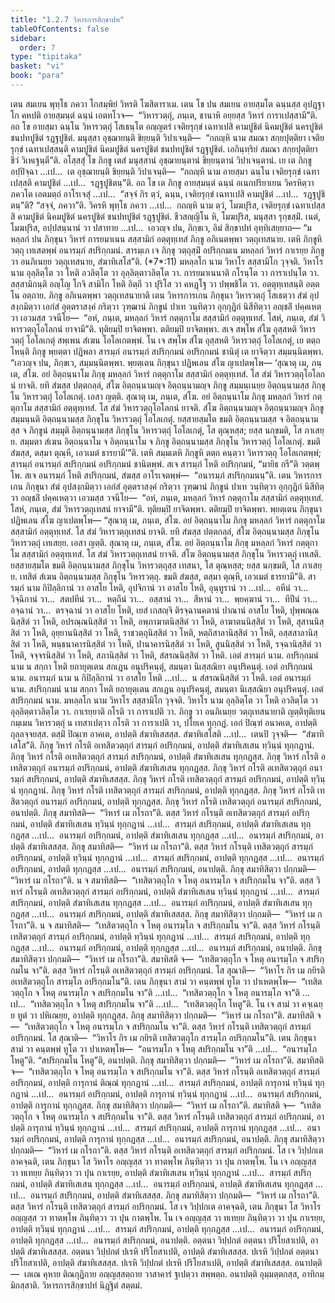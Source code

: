 ```yaml
---
title: "1.2.7 วิหารการสิกฺขาปท"
tableOfContents: false
sidebar:
  order: 7
type: "tipitaka"
basket: "vi"
book: "para"
---
```



<DynamicBreadcrumb />

<Division number="365" book="para" e="ch" v="1" p="237">

<Paragraph number="1512" book="para">
เตน สมเยน พุทฺโธ ภควา โกสมฺพิยํ วิหรติ โฆสิตาราเม. เตน โข ปน สมเยน อายสฺมโต ฉนฺนสฺส อุปฏฺฐาโก คหปติ อายสฺมนฺตํ ฉนฺนํ เอตทโวจ—  “วิหารวตฺถุํ, ภนฺเต, ชานาหิ อยฺยสฺส วิหารํ การาเปสฺสามี”ติ. อถ โข อายสฺมา ฉนฺโน วิหารวตฺถุํ โสเธนฺโต อญฺญตรํ เจติยรุกฺขํ เฉทาเปสิ คามปูชิตํ นิคมปูชิตํ นครปูชิตํ ชนปทปูชิตํ รฏฺฐปูชิตํ. มนุสฺสา อุชฺฌายนฺติ ขิยฺยนฺติ วิปาเจนฺติ—  “กถญฺหิ นาม สมณา สกฺยปุตฺติยา เจติยรุกฺขํ เฉทาเปสฺสนฺติ คามปูชิตํ นิคมปูชิตํ นครปูชิตํ ชนปทปูชิตํ รฏฺฐปูชิตํ. เอกินฺทฺริยํ สมณา สกฺยปุตฺติยา ชีวํ วิเหเฐนฺตี”ติ.
</Paragraph>

<Paragraph number="1513" book="para">
อโสฺสสุํ โข ภิกฺขู เตสํ มนุสฺสานํ อุชฺฌายนฺตานํ ขิยฺยนฺตานํ วิปาเจนฺตานํ. เย เต ภิกฺขู อปฺปิจฺฉา …เป…  เต อุชฺฌายนฺติ ขิยฺยนฺติ วิปาเจนฺติ—  “กถญฺหิ นาม อายสฺมา ฉนฺโน เจติยรุกฺขํ เฉทาเปสฺสติ คามปูชิตํ …เป…  รฏฺฐปูชิตนฺ”ติ.
</Paragraph>

<Paragraph number="1514" book="para">
อถ โข เต ภิกฺขู อายสฺมนฺตํ ฉนฺนํ อเนกปริยาเยน วิครหิตฺวา ภควโต เอตมตฺถํ อาโรเจสุํ …เป…  “สจฺจํ กิร ตฺวํ, ฉนฺน, เจติยรุกฺขํ เฉทาเปสิ คามปูชิตํ …เป…  รฏฺฐปูชิตนฺ”ติ? “สจฺจํ, ภควา”ติ. วิครหิ พุทฺโธ ภควา …เป…  กถญฺหิ นาม ตฺวํ, โมฆปุริส, เจติยรุกฺขํ เฉทาเปสฺสสิ คามปูชิตํ นิคมปูชิตํ นครปูชิตํ ชนปทปูชิตํ รฏฺฐปูชิตํ. ชีวสญฺญิโน หิ, โมฆปุริส, มนุสฺสา รุกฺขสฺมิํ. เนตํ, โมฆปุริส, อปฺปสนฺนานํ วา ปสาทาย …เป…  เอวญฺจ ปน, ภิกฺขเว, อิมํ สิกฺขาปทํ อุทฺทิเสยฺยาถ—
</Paragraph>

</Division>
<Division number="366" book="para" e="ch" v="1" p="237">

<Paragraph number="1515" book="para">
<Emphasis>“มหลฺลกํ ปน ภิกฺขุนา วิหารํ การยมาเนน สสฺสามิกํ อตฺตุทฺเทสํ ภิกฺขู อภิเนตพฺพา วตฺถุเทสนาย. เตหิ ภิกฺขูหิ วตฺถุ เทเสตพฺพํ อนารมฺภํ สปริกฺกมนํ. สารมฺเภ เจ ภิกฺขุ วตฺถุสฺมิํ อปริกฺกมเน มหลฺลกํ วิหารํ กาเรยฺย ภิกฺขู วา อนภิเนยฺย วตฺถุเทสนาย, สํฆาทิเสโส”</Emphasis>ติ. (*7*:<Emphasis>11</Emphasis>)
</Paragraph>

</Division>
<Division number="367" book="para" e="ch" v="1" p="237">

<Paragraph number="1516" book="para">
<Emphasis>มหลฺลโก</Emphasis> นาม วิหาโร สสฺสามิโก วุจฺจติ.
</Paragraph>

<Paragraph number="1517" book="para">
<Emphasis>วิหาโร</Emphasis> นาม อุลฺลิตฺโต วา โหติ อวลิตฺโต วา อุลฺลิตฺตาวลิตฺโต วา.
</Paragraph>

<Paragraph number="1518" book="para">
<Emphasis>การยมาเนนา</Emphasis>ติ กโรนฺโต วา การาเปนฺโต วา.
</Paragraph>

<Paragraph number="1519" book="para">
<Emphasis>สสฺสามิกนฺ</Emphasis>ติ อญฺโญ โกจิ สามิโก โหติ อิตฺถี วา ปุริโส วา คหฏฺโฐ วา ปพฺพชิโต วา.
</Paragraph>

<Paragraph number="1520" book="para">
<Emphasis>อตฺตุทฺเทสนฺ</Emphasis>ติ อตฺตโน อตฺถาย.
</Paragraph>

<Paragraph number="1521" book="para">
<Emphasis>ภิกฺขู อภิเนตพฺพา วตฺถุเทสนายา</Emphasis>ติ เตน วิหารการเกน ภิกฺขุนา วิหารวตฺถุํ โสเธตฺวา สํฆํ อุปสงฺกมิตฺวา เอกํสํ อุตฺตราสงฺคํ กริตฺวา วุฑฺฒานํ ภิกฺขูนํ ปาเท วนฺทิตฺวา อุกฺกุฏิกํ นิสีทิตฺวา อญฺชลิํ ปคฺคเหตฺวา เอวมสฺส วจนีโย—  “อหํ, ภนฺเต, มหลฺลกํ วิหารํ กตฺตุกาโม สสฺสามิกํ อตฺตุทฺเทสํ. โสหํ, ภนฺเต, สํฆํ วิหารวตฺถุโอโลกนํ ยาจามี”ติ. ทุติยมฺปิ ยาจิตพฺพา. ตติยมฺปิ ยาจิตพฺพา. สเจ สพฺโพ สํโฆ อุสฺสหติ วิหารวตฺถุํ โอโลเกตุํ สพฺเพน สํเฆน โอโลเกตพฺพํ. โน เจ สพฺโพ สํโฆ อุสฺสหติ วิหารวตฺถุํ โอโลเกตุํ, เย ตตฺถ โหนฺติ ภิกฺขู พฺยตฺตา ปฏิพลา สารมฺภํ อนารมฺภํ สปริกฺกมนํ อปริกฺกมนํ ชานิตุํ เต ยาจิตฺวา สมฺมนฺนิตพฺพา. “เอวญฺจ ปน, ภิกฺขเว, สมฺมนฺนิตพฺพา. พฺยตฺเตน ภิกฺขุนา ปฏิพเลน สํโฆ ญาเปตพฺโพ—
</Paragraph>

</Division>
<Division number="368" book="para" e="ch" v="1" p="238">

<Paragraph number="1522" book="para">
‘สุณาตุ เม, ภนฺเต, สํโฆ. อยํ อิตฺถนฺนาโม ภิกฺขุ มหลฺลกํ วิหารํ กตฺตุกาโม สสฺสามิกํ อตฺตุทฺเทสํ. โส สํฆํ วิหารวตฺถุโอโลกนํ ยาจติ. ยทิ สํฆสฺส ปตฺตกลฺลํ, สํโฆ อิตฺถนฺนามญฺจ อิตฺถนฺนามญฺจ ภิกฺขู สมฺมนฺเนยฺย อิตฺถนฺนามสฺส ภิกฺขุโน วิหารวตฺถุํ โอโลเกตุํ. เอสา ญตฺติ.
</Paragraph>

<Paragraph number="1523" book="para">
สุณาตุ เม, ภนฺเต, สํโฆ. อยํ อิตฺถนฺนาโม ภิกฺขุ มหลฺลกํ วิหารํ กตฺตุกาโม สสฺสามิกํ อตฺตุทฺเทสํ. โส สํฆํ วิหารวตฺถุโอโลกนํ ยาจติ. สํโฆ อิตฺถนฺนามญฺจ อิตฺถนฺนามญฺจ ภิกฺขู สมฺมนฺนติ อิตฺถนฺนามสฺส ภิกฺขุโน วิหารวตฺถุํ โอโลเกตุํ. ยสฺสายสฺมโต ขมติ อิตฺถนฺนามสฺส จ อิตฺถนฺนามสฺส จ ภิกฺขูนํ สมฺมุติ อิตฺถนฺนามสฺส ภิกฺขุโน วิหารวตฺถุํ โอโลเกตุํ, โส ตุณฺหสฺส; ยสฺส นกฺขมติ, โส ภาเสยฺย.
</Paragraph>

<Paragraph number="1524" book="para">
สมฺมตา สํเฆน อิตฺถนฺนาโม จ อิตฺถนฺนาโม จ ภิกฺขู อิตฺถนฺนามสฺส ภิกฺขุโน วิหารวตฺถุํ โอโลเกตุํ. ขมติ สํฆสฺส, ตสฺมา ตุณฺหี, เอวเมตํ ธารยามี’”ติ.
</Paragraph>

</Division>
<Division number="369" book="para" e="ch" v="1" p="239">

<Paragraph number="1525" book="para">
เตหิ สมฺมเตหิ ภิกฺขูหิ ตตฺถ คนฺตฺวา วิหารวตฺถุ โอโลเกตพฺพํ; สารมฺภํ อนารมฺภํ สปริกฺกมนํ อปริกฺกมนํ ชานิตพฺพํ. สเจ สารมฺภํ โหติ อปริกฺกมนํ, “มายิธ กรี”ติ วตฺตพฺโพ. สเจ อนารมฺภํ โหติ สปริกฺกมนํ, สํฆสฺส อาโรเจตพฺพํ—  “อนารมฺภํ สปริกฺกมนนฺ”ติ. เตน วิหารการเกน ภิกฺขุนา สํฆํ อุปสงฺกมิตฺวา เอกํสํ อุตฺตราสงฺคํ กริตฺวา วุฑฺฒานํ ภิกฺขูนํ ปาเท วนฺทิตฺวา อุกฺกุฏิกํ นิสีทิตฺวา อญฺชลิํ ปคฺคเหตฺวา เอวมสฺส วจนีโย—  “อหํ, ภนฺเต, มหลฺลกํ วิหารํ กตฺตุกาโม สสฺสามิกํ อตฺตุทฺเทสํ. โสหํ, ภนฺเต, สํฆํ วิหารวตฺถุเทสนํ ยาจามี”ติ. ทุติยมฺปิ ยาจิตพฺพา. ตติยมฺปิ ยาจิตพฺพา. พฺยตฺเตน ภิกฺขุนา ปฏิพเลน สํโฆ ญาเปตพฺโพ—
</Paragraph>

</Division>
<Division number="370" book="para" e="ch" v="1" p="239">

<Paragraph number="1526" book="para">
“สุณาตุ เม, ภนฺเต, สํโฆ. อยํ อิตฺถนฺนาโม ภิกฺขุ มหลฺลกํ วิหารํ กตฺตุกาโม สสฺสามิกํ อตฺตุทฺเทสํ. โส สํฆํ วิหารวตฺถุเทสนํ ยาจติ. ยทิ สํฆสฺส ปตฺตกลฺลํ, สํโฆ อิตฺถนฺนามสฺส ภิกฺขุโน วิหารวตฺถุํ เทเสยฺย. เอสา ญตฺติ.
</Paragraph>

<Paragraph number="1527" book="para">
สุณาตุ เม, ภนฺเต, สํโฆ. อยํ อิตฺถนฺนาโม ภิกฺขุ มหลฺลกํ วิหารํ กตฺตุกาโม สสฺสามิกํ อตฺตุทฺเทสํ. โส สํฆํ วิหารวตฺถุเทสนํ ยาจติ. สํโฆ อิตฺถนฺนามสฺส ภิกฺขุโน วิหารวตฺถุํ เทเสติ. ยสฺสายสฺมโต ขมติ อิตฺถนฺนามสฺส ภิกฺขุโน วิหารวตฺถุสฺส เทสนา, โส ตุณฺหสฺส; ยสฺส นกฺขมติ, โส ภาเสยฺย.
</Paragraph>

<Paragraph number="1528" book="para">
เทสิตํ สํเฆน อิตฺถนฺนามสฺส ภิกฺขุโน วิหารวตฺถุ. ขมติ สํฆสฺส, ตสฺมา ตุณฺหี, เอวเมตํ ธารยามี”ติ.
</Paragraph>

</Division>
<Division number="371" book="para" e="ch" v="1" p="239">

<Paragraph number="1529" book="para">
<Emphasis>สารมฺภํ</Emphasis> นาม กิปิลฺลิกานํ วา อาสโย โหติ, อุปจิกานํ วา อาสโย โหติ, อุนฺทูรานํ วา …เป…  อหีนํ วา…  วิจฺฉิกานํ วา…  สตปทีนํ วา…  หตฺถีนํ วา…  อสฺสานํ วา…  สีหานํ วา…  พฺยคฺฆานํ วา…  ทีปีนํ วา…  อจฺฉานํ วา…  ตรจฺฉานํ วา อาสโย โหติ, เยสํ เกสญฺจิ ติรจฺฉานคตานํ ปาณานํ อาสโย โหติ, ปุพฺพณฺณนิสฺสิตํ วา โหติ, อปรณฺณนิสฺสิตํ วา โหติ, อพฺภาฆาตนิสฺสิตํ วา โหติ, อาฆาตนนิสฺสิตํ วา โหติ, สุสานนิสฺสิตํ วา โหติ, อุยฺยานนิสฺสิตํ วา โหติ, ราชวตฺถุนิสฺสิตํ วา โหติ, หตฺถิสาลานิสฺสิตํ วา โหติ, อสฺสสาลานิสฺสิตํ วา โหติ, พนฺธนาคารนิสฺสิตํ วา โหติ, ปานาคารนิสฺสิตํ วา โหติ, สูนนิสฺสิตํ วา โหติ, รจฺฉานิสฺสิตํ วา โหติ, จจฺจรนิสฺสิตํ วา โหติ, สภานิสฺสิตํ วา โหติ, สํสรณนิสฺสิตํ วา โหติ. เอตํ สารมฺภํ นาม.
</Paragraph>

<Paragraph number="1530" book="para">
<Emphasis>อปริกฺกมนํ</Emphasis> นาม น สกฺกา โหติ ยถายุตฺเตน สกเฏน อนุปริคนฺตุํ, สมนฺตา นิเสฺสณิยา อนุปริคนฺตุํ. เอตํ อปริกฺกมนํ นาม.
</Paragraph>

<Paragraph number="1531" book="para">
<Emphasis>อนารมฺภํ</Emphasis> นาม น กิปิลฺลิกานํ วา อาสโย โหติ …เป…  น สํสรณนิสฺสิตํ วา โหติ. เอตํ อนารมฺภํ นาม.
</Paragraph>

<Paragraph number="1532" book="para">
<Emphasis>สปริกฺกมนํ</Emphasis> นาม สกฺกา โหติ ยถายุตฺเตน สกเฏน อนุปริคนฺตุํ, สมนฺตา นิเสฺสณิยา อนุปริคนฺตุํ. เอตํ สปริกฺกมนํ นาม.
</Paragraph>

<Paragraph number="1533" book="para">
<Emphasis>มหลฺลโก</Emphasis> นาม วิหาโร สสฺสามิโก วุจฺจติ.
</Paragraph>

<Paragraph number="1534" book="para">
<Emphasis>วิหาโร</Emphasis> นาม อุลฺลิตฺโต วา โหติ อวลิตฺโต วา อุลฺลิตฺตาวลิตฺโต วา.
</Paragraph>

<Paragraph number="1535" book="para">
<Emphasis>กาเรยฺยา</Emphasis>ติ กโรติ วา การาเปติ วา.
</Paragraph>

<Paragraph number="1536" book="para">
<Emphasis>ภิกฺขู วา อนภิเนยฺย วตฺถุเทสนายา</Emphasis>ติ ญตฺติทุติเยน กมฺเมน วิหารวตฺถุํ น เทสาเปตฺวา กโรติ วา การาเปติ วา, ปโยเค ทุกฺกฏํ. เอกํ ปิณฺฑํ อนาคเต, อาปตฺติ ถุลฺลจฺจยสฺส. ตสฺมิํ ปิณฺเฑ อาคเต, อาปตฺติ สํฆาทิเสสสฺส.
</Paragraph>

<Paragraph number="1537" book="para">
<Emphasis>สํฆาทิเสโส</Emphasis>ติ …เป…  เตนปิ วุจฺจติ—  “สํฆาทิเสโส”ติ.
</Paragraph>

</Division>
<Division number="372" book="para" e="ch" v="1" p="240">

<Paragraph number="1538" book="para">
ภิกฺขุ วิหารํ กโรติ อเทสิตวตฺถุกํ สารมฺภํ อปริกฺกมนํ, อาปตฺติ สํฆาทิเสเสน ทฺวินฺนํ ทุกฺกฏานํ. ภิกฺขุ วิหารํ กโรติ อเทสิตวตฺถุกํ สารมฺภํ สปริกฺกมนํ, อาปตฺติ สํฆาทิเสเสน ทุกฺกฏสฺส. ภิกฺขุ วิหารํ กโรติ อเทสิตวตฺถุกํ อนารมฺภํ อปริกฺกมนํ, อาปตฺติ สํฆาทิเสเสน ทุกฺกฏสฺส. ภิกฺขุ วิหารํ กโรติ อเทสิตวตฺถุกํ อนารมฺภํ สปริกฺกมนํ, อาปตฺติ สํฆาทิเสสสฺส.
</Paragraph>

<Paragraph number="1539" book="para">
ภิกฺขุ วิหารํ กโรติ เทสิตวตฺถุกํ สารมฺภํ อปริกฺกมนํ, อาปตฺติ ทฺวินฺนํ ทุกฺกฏานํ. ภิกฺขุ วิหารํ กโรติ เทสิตวตฺถุกํ สารมฺภํ สปริกฺกมนํ, อาปตฺติ ทุกฺกฏสฺส. ภิกฺขุ วิหารํ กโรติ เทสิตวตฺถุกํ อนารมฺภํ อปริกฺกมนํ, อาปตฺติ ทุกฺกฏสฺส. ภิกฺขุ วิหารํ กโรติ เทสิตวตฺถุกํ อนารมฺภํ สปริกฺกมนํ, อนาปตฺติ.
</Paragraph>

</Division>
<Division number="373" book="para" e="ch" v="1" p="241">

<Paragraph number="1540" book="para">
ภิกฺขุ สมาทิสติ—  “วิหารํ เม กโรถา”ติ. ตสฺส วิหารํ กโรนฺติ อเทสิตวตฺถุกํ สารมฺภํ อปริกฺกมนํ, อาปตฺติ สํฆาทิเสเสน ทฺวินฺนํ ทุกฺกฏานํ …เป…  สารมฺภํ สปริกฺกมนํ, อาปตฺติ สํฆาทิเสเสน ทุกฺกฏสฺส …เป…  อนารมฺภํ อปริกฺกมนํ, อาปตฺติ สํฆาทิเสเสน ทุกฺกฏสฺส …เป…  อนารมฺภํ สปริกฺกมนํ, อาปตฺติ สํฆาทิเสสสฺส.
</Paragraph>

<Paragraph number="1541" book="para">
ภิกฺขุ สมาทิสติ—  “วิหารํ เม กโรถา”ติ. ตสฺส วิหารํ กโรนฺติ เทสิตวตฺถุกํ สารมฺภํ อปริกฺกมนํ, อาปตฺติ ทฺวินฺนํ ทุกฺกฏานํ …เป…  สารมฺภํ สปริกฺกมนํ, อาปตฺติ ทุกฺกฏสฺส …เป…  อนารมฺภํ อปริกฺกมนํ, อาปตฺติ ทุกฺกฏสฺส …เป…  อนารมฺภํ สปริกฺกมนํ, อนาปตฺติ.
</Paragraph>

</Division>
<Division number="374" book="para" e="ch" v="1" p="241">

<Paragraph number="1542" book="para">
ภิกฺขุ สมาทิสิตฺวา ปกฺกมติ—  “วิหารํ เม กโรถา”ติ. น จ สมาทิสติ—  “เทสิตวตฺถุโก จ โหตุ อนารมฺโภ จ สปริกฺกมโน จา”ติ. ตสฺส วิหารํ กโรนฺติ อเทสิตวตฺถุกํ สารมฺภํ อปริกฺกมนํ, อาปตฺติ สํฆาทิเสเสน ทฺวินฺนํ ทุกฺกฏานํ …เป…  สารมฺภํ สปริกฺกมนํ, อาปตฺติ สํฆาทิเสเสน ทุกฺกฏสฺส …เป…  อนารมฺภํ อปริกฺกมนํ, อาปตฺติ สํฆาทิเสเสน ทุกฺกฏสฺส …เป…  อนารมฺภํ สปริกฺกมนํ, อาปตฺติ สํฆาทิเสสสฺส.
</Paragraph>

<Paragraph number="1543" book="para">
ภิกฺขุ สมาทิสิตฺวา ปกฺกมติ—  “วิหารํ เม กโรถา”ติ. น จ สมาทิสติ—  “เทสิตวตฺถุโก จ โหตุ อนารมฺโภ จ สปริกฺกมโน จา”ติ. ตสฺส วิหารํ กโรนฺติ เทสิตวตฺถุกํ สารมฺภํ อปริกฺกมนํ, อาปตฺติ ทฺวินฺนํ ทุกฺกฏานํ …เป…  สารมฺภํ สปริกฺกมนํ, อาปตฺติ ทุกฺกฏสฺส …เป…  อนารมฺภํ อปริกฺกมนํ, อาปตฺติ ทุกฺกฏสฺส …เป…  อนารมฺภํ สปริกฺกมนํ, อนาปตฺติ.
</Paragraph>

</Division>
<Division number="375" book="para" e="ch" v="1" p="241">

<Paragraph number="1544" book="para">
ภิกฺขุ สมาทิสิตฺวา ปกฺกมติ—  “วิหารํ เม กโรถา”ติ. สมาทิสติ จ—  “เทสิตวตฺถุโก จ โหตุ อนารมฺโภ จ สปริกฺกมโน จา”ติ. ตสฺส วิหารํ กโรนฺติ อเทสิตวตฺถุกํ สารมฺภํ อปริกฺกมนํ. โส สุณาติ—  “วิหาโร กิร เม กยิรติ อเทสิตวตฺถุโก สารมฺโภ อปริกฺกมโน”ติ. เตน ภิกฺขุนา สามํ วา คนฺตพฺพํ ทูโต วา ปาเหตพฺโพ—  “เทสิตวตฺถุโก จ โหตุ อนารมฺโภ จ สปริกฺกมโน จา”ติ …เป…  “เทสิตวตฺถุโก จ โหตุ อนารมฺโภ จา”ติ …เป…  “เทสิตวตฺถุโก จ โหตุ สปริกฺกมโน จา”ติ …เป…  “เทสิตวตฺถุโก โหตู”ติ. โน เจ สามํ วา คจฺเฉยฺย ทูตํ วา ปหิเณยฺย, อาปตฺติ ทุกฺกฏสฺส.
</Paragraph>

<Paragraph number="1545" book="para">
ภิกฺขุ สมาทิสิตฺวา ปกฺกมติ—  “วิหารํ เม กโรถา”ติ. สมาทิสติ จ—  “เทสิตวตฺถุโก จ โหตุ อนารมฺโภ จ สปริกฺกมโน จา”ติ. ตสฺส วิหารํ กโรนฺติ เทสิตวตฺถุกํ สารมฺภํ อปริกฺกมนํ. โส สุณาติ—  “วิหาโร กิร เม กยิรติ เทสิตวตฺถุโก สารมฺโภ อปริกฺกมโน”ติ. เตน ภิกฺขุนา สามํ วา คนฺตพฺพํ ทูโต วา ปาเหตพฺโพ—  “อนารมฺโภ จ โหตุ สปริกฺกมโน จา”ติ …เป…  “อนารมฺโภ โหตู”ติ. “สปริกฺกมโน โหตู”ติ, อนาปตฺติ.
</Paragraph>

</Division>
<Division number="376" book="para" e="ch" v="1" p="242">

<Paragraph number="1546" book="para">
ภิกฺขุ สมาทิสิตฺวา ปกฺกมติ—  “วิหารํ เม กโรถา”ติ. สมาทิสติ จ—  “เทสิตวตฺถุโก จ โหตุ อนารมฺโภ จ สปริกฺกมโน จา”ติ. ตสฺส วิหารํ กโรนฺติ อเทสิตวตฺถุกํ สารมฺภํ อปริกฺกมนํ, อาปตฺติ การุกานํ ติณฺณํ ทุกฺกฏานํ …เป…  สารมฺภํ สปริกฺกมนํ, อาปตฺติ การุกานํ ทฺวินฺนํ ทุกฺกฏานํ …เป…  อนารมฺภํ อปริกฺกมนํ, อาปตฺติ การุกานํ ทฺวินฺนํ ทุกฺกฏานํ …เป…  อนารมฺภํ สปริกฺกมนํ, อาปตฺติ การุกานํ ทุกฺกฏสฺส.
</Paragraph>

<Paragraph number="1547" book="para">
ภิกฺขุ สมาทิสิตฺวา ปกฺกมติ—  “วิหารํ เม กโรถา”ติ. สมาทิสติ จ—  “เทสิตวตฺถุโก จ โหตุ อนารมฺโภ จ สปริกฺกมโน จา”ติ. ตสฺส วิหารํ กโรนฺติ เทสิตวตฺถุกํ สารมฺภํ อปริกฺกมนํ, อาปตฺติ การุกานํ ทฺวินฺนํ ทุกฺกฏานํ …เป…  สารมฺภํ สปริกฺกมนํ, อาปตฺติ การุกานํ ทุกฺกฏสฺส …เป…  อนารมฺภํ อปริกฺกมนํ, อาปตฺติ การุกานํ ทุกฺกฏสฺส …เป…  อนารมฺภํ สปริกฺกมนํ, อนาปตฺติ.
</Paragraph>

</Division>
<Division number="377" book="para" e="ch" v="1" p="242">

<Paragraph number="1548" book="para">
ภิกฺขุ สมาทิสิตฺวา ปกฺกมติ—  “วิหารํ เม กโรถา”ติ. ตสฺส วิหารํ กโรนฺติ อเทสิตวตฺถุกํ สารมฺภํ อปริกฺกมนํ. โส เจ วิปฺปกเต อาคจฺฉติ, เตน ภิกฺขุนา โส วิหาโร อญฺญสฺส วา ทาตพฺโพ ภินฺทิตฺวา วา ปุน กาตพฺโพ. โน เจ อญฺญสฺส วา ทเทยฺย ภินฺทิตฺวา วา ปุน กาเรยฺย, อาปตฺติ สํฆาทิเสเสน ทฺวินฺนํ ทุกฺกฏานํ …เป…  สารมฺภํ สปริกฺกมนํ, อาปตฺติ สํฆาทิเสเสน ทุกฺกฏสฺส …เป…  อนารมฺภํ อปริกฺกมนํ, อาปตฺติ สํฆาทิเสเสน ทุกฺกฏสฺส …เป…  อนารมฺภํ สปริกฺกมนํ, อาปตฺติ สํฆาทิเสสสฺส.
</Paragraph>

<Paragraph number="1549" book="para">
ภิกฺขุ สมาทิสิตฺวา ปกฺกมติ—  “วิหารํ เม กโรถา”ติ. ตสฺส วิหารํ กโรนฺติ เทสิตวตฺถุกํ สารมฺภํ อปริกฺกมนํ. โส เจ วิปฺปกเต อาคจฺฉติ, เตน ภิกฺขุนา โส วิหาโร อญฺญสฺส วา ทาตพฺโพ ภินฺทิตฺวา วา ปุน กาตพฺโพ. โน เจ อญฺญสฺส วา ทเทยฺย ภินฺทิตฺวา วา ปุน กาเรยฺย, อาปตฺติ ทฺวินฺนํ ทุกฺกฏานํ …เป…  สารมฺภํ สปริกฺกมนํ, อาปตฺติ ทุกฺกฏสฺส …เป…  อนารมฺภํ อปริกฺกมนํ, อาปตฺติ ทุกฺกฏสฺส …เป…  อนารมฺภํ สปริกฺกมนํ, อนาปตฺติ.
</Paragraph>

</Division>
<Division number="378" book="para" e="ch" v="1" p="243">

<Paragraph number="1550" book="para">
อตฺตนา วิปฺปกตํ อตฺตนา ปริโยสาเปติ, อาปตฺติ สํฆาทิเสสสฺส.
</Paragraph>

<Paragraph number="1551" book="para">
อตฺตนา วิปฺปกตํ ปเรหิ ปริโยสาเปติ, อาปตฺติ สํฆาทิเสสสฺส.
</Paragraph>

<Paragraph number="1552" book="para">
ปเรหิ วิปฺปกตํ อตฺตนา ปริโยสาเปติ, อาปตฺติ สํฆาทิเสสสฺส.
</Paragraph>

<Paragraph number="1553" book="para">
ปเรหิ วิปฺปกตํ ปเรหิ ปริโยสาเปติ, อาปตฺติ สํฆาทิเสสสฺส.
</Paragraph>

</Division>
<Division number="379" book="para" e="ch" v="1" p="243">

<Paragraph number="1554" book="para">
อนาปตฺติ—  เลเณ คุหาย ติณกุฏิกาย อญฺญสฺสตฺถาย วาสาคารํ ฐเปตฺวา สพฺพตฺถ. อนาปตฺติ อุมฺมตฺตกสฺส, อาทิกมฺมิกสฺสาติ.

</Paragraph>
</Division>

<Paragraph number="1555" type="center" book="para">
วิหารการสิกฺขาปทํ นิฏฺฐิตํ สตฺตมํ.
</Paragraph>